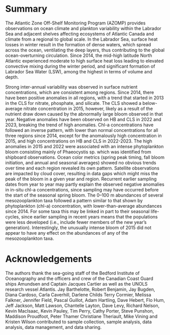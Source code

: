 # Summary

The Atlantic Zone Off-Shelf Monitoring Program (AZOMP) provides observations on ocean climate and plankton variability within the Labrador Sea and adjacent shelves affecting ecosystems of Atlantic Canada and climate from a regional to global scale. In the Labrador Sea, surface heat losses in winter result in the formation of dense waters, which spread across the ocean, ventilating the deep layers, thus contributing to the global ocean-overturning circulation. Since 2014, the mid-high latitude North Atlantic experienced moderate to high surface heat loss leading to elevated convective mixing during the winter period, and significant formation of Labrador Sea Water (LSW), among the highest in terms of volume and depth.  

Strong inter-annual variability was observed in surface nutrient concentrations, which are consistent among regions. Since 2014, there have been positive anomalies in all regions, with a trend that started in 2013 in the CLS for nitrate, phosphate, and silicate. The CLS showed a below-average nitrate concentration in 2015, however, likely as a result of the nutrient draw down caused by the abnormally large bloom observed in that year. Negative anomalies have been observed on HB and CLS in 2022 and 2023, breaking the trend of high anomalies. Chl-a concentrations have followed an inverse pattern, with lower than normal concentrations for all three regions since 2014, except for the anomalously high concentration in 2015, and high concentrations on HB and CLS in 2022-2023. The high anomalies in 2015 and 2022 were associated with an intense phytoplankton bloom consisting mainly of Phaeocystis sp. which was identified from shipboard observations. Ocean color metrics (spring peak timing, fall bloom initiation, and annual and seasonal averages) showed no obvious trends over time and each region revealed its own pattern. Satellite observations are impacted by cloud cover, resulting in data gaps which might miss the peak of the bloom in a given year and region. Recurrent earlier sampling dates from year to year may partly explain the observed negative anomalies in in-situ chl-a concentrations, since sampling may have occurred before the start of the seasonal spring bloom.
The 0–100 m abundances of several mesozooplankton taxa followed a pattern similar to that shown by phytoplankton (chl-a) concentration, with lower-than-average abundances since 2014. For some taxa this may be linked in part to their seasonal life-cycles, since earlier sampling in recent years means that the populations were less developed (i.e., include fewer members of the new year’s generation). Interestingly, the unusually intense bloom of 2015 did not appear to have any effect on the abundances of any of the mesozooplankton taxa.  


# Acknowledgements

The authors thank the sea-going staff of the Bedford Institute of Oceanography and the officers and crew of the Canadian Coast Guard ships Amundsen and Captain Jacques Cartier as well as the UNOLS research vessel Atlantis. Jay Barthelotte, Robert Benjamin, Jay Bugden, Diana Cardoso, Carla Caverhill, Darlene Childs Terry Cormier, Melissa Falkner, Jennifer Field, Pascal Guillot, Adam Hartling, Dave Hebert, Flo Hum, Jeff Jackson, Matt Lawson, Chantelle Layton, Dave Levy, Richard Nelson, Kevin MacIsaac, Kevin Pauley, Tim Perry, Cathy Porter, Steve Punshon, Maddison Proudfoot, Peter Thamer Christiane Theriault, Mike Vining and Kristen Wilson contributed to sample collection, sample analysis, data analysis, data management, and data sharing.


<!-- \clearpage -->

<!-- # References -->

<!-- <div id="refs"></div> -->
